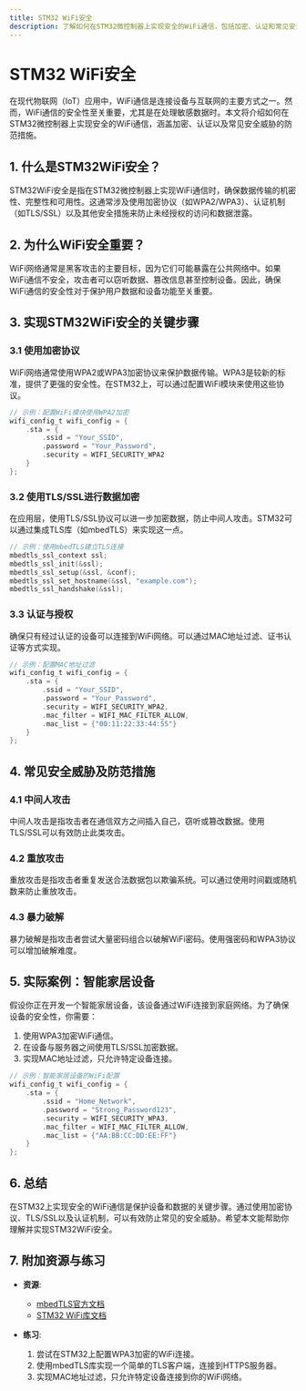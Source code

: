 ```yaml
---
title: STM32 WiFi安全
description: 了解如何在STM32微控制器上实现安全的WiFi通信，包括加密、认证和常见安全威胁的防范措施。
---
```


# STM32 WiFi安全

在现代物联网（IoT）应用中，WiFi通信是连接设备与互联网的主要方式之一。然而，WiFi通信的安全性至关重要，尤其是在处理敏感数据时。本文将介绍如何在STM32微控制器上实现安全的WiFi通信，涵盖加密、认证以及常见安全威胁的防范措施。

## 1. 什么是STM32WiFi安全？

STM32WiFi安全是指在STM32微控制器上实现WiFi通信时，确保数据传输的机密性、完整性和可用性。这通常涉及使用加密协议（如WPA2/WPA3）、认证机制（如TLS/SSL）以及其他安全措施来防止未经授权的访问和数据泄露。

## 2. 为什么WiFi安全重要？

WiFi网络通常是黑客攻击的主要目标，因为它们可能暴露在公共网络中。如果WiFi通信不安全，攻击者可以窃听数据、篡改信息甚至控制设备。因此，确保WiFi通信的安全性对于保护用户数据和设备功能至关重要。

## 3. 实现STM32WiFi安全的关键步骤

### 3.1 使用加密协议

WiFi网络通常使用WPA2或WPA3加密协议来保护数据传输。WPA3是较新的标准，提供了更强的安全性。在STM32上，可以通过配置WiFi模块来使用这些协议。

```c
// 示例：配置WiFi模块使用WPA2加密
wifi_config_t wifi_config = {
    .sta = {
        .ssid = "Your_SSID",
        .password = "Your_Password",
        .security = WIFI_SECURITY_WPA2
    }
};
```

### 3.2 使用TLS/SSL进行数据加密

在应用层，使用TLS/SSL协议可以进一步加密数据，防止中间人攻击。STM32可以通过集成TLS库（如mbedTLS）来实现这一点。

```c
// 示例：使用mbedTLS建立TLS连接
mbedtls_ssl_context ssl;
mbedtls_ssl_init(&ssl);
mbedtls_ssl_setup(&ssl, &conf);
mbedtls_ssl_set_hostname(&ssl, "example.com");
mbedtls_ssl_handshake(&ssl);
```

### 3.3 认证与授权

确保只有经过认证的设备可以连接到WiFi网络。可以通过MAC地址过滤、证书认证等方式实现。

```c
// 示例：配置MAC地址过滤
wifi_config_t wifi_config = {
    .sta = {
        .ssid = "Your_SSID",
        .password = "Your_Password",
        .security = WIFI_SECURITY_WPA2,
        .mac_filter = WIFI_MAC_FILTER_ALLOW,
        .mac_list = {"00:11:22:33:44:55"}
    }
};
```

## 4. 常见安全威胁及防范措施

### 4.1 中间人攻击

中间人攻击是指攻击者在通信双方之间插入自己，窃听或篡改数据。使用TLS/SSL可以有效防止此类攻击。

### 4.2 重放攻击

重放攻击是指攻击者重复发送合法数据包以欺骗系统。可以通过使用时间戳或随机数来防止重放攻击。

### 4.3 暴力破解

暴力破解是指攻击者尝试大量密码组合以破解WiFi密码。使用强密码和WPA3协议可以增加破解难度。

## 5. 实际案例：智能家居设备

假设你正在开发一个智能家居设备，该设备通过WiFi连接到家庭网络。为了确保设备的安全性，你需要：

1. 使用WPA3加密WiFi通信。
2. 在设备与服务器之间使用TLS/SSL加密数据。
3. 实现MAC地址过滤，只允许特定设备连接。

```c
// 示例：智能家居设备的WiFi配置
wifi_config_t wifi_config = {
    .sta = {
        .ssid = "Home_Network",
        .password = "Strong_Password123",
        .security = WIFI_SECURITY_WPA3,
        .mac_filter = WIFI_MAC_FILTER_ALLOW,
        .mac_list = {"AA:BB:CC:DD:EE:FF"}
    }
};
```

## 6. 总结

在STM32上实现安全的WiFi通信是保护设备和数据的关键步骤。通过使用加密协议、TLS/SSL以及认证机制，可以有效防止常见的安全威胁。希望本文能帮助你理解并实现STM32WiFi安全。

## 7. 附加资源与练习

- **资源**:
  - [mbedTLS官方文档](https://tls.mbed.org/)
  - [STM32 WiFi库文档](https://www.st.com/en/embedded-software/stm32cubewl.html)

- **练习**:
  1. 尝试在STM32上配置WPA3加密的WiFi连接。
  2. 使用mbedTLS库实现一个简单的TLS客户端，连接到HTTPS服务器。
  3. 实现MAC地址过滤，只允许特定设备连接到你的WiFi网络。
